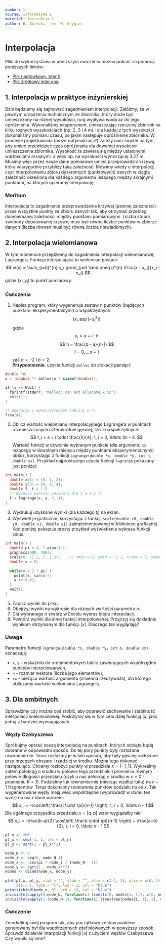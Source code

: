 ```yaml
---
number: 1
course: Informatyka 2
material: Instrukcja 1
author: B. Górecki, rev. W. Gryglas
---
```


# Interpolacja

Pliki do wykorzystania w poniższym ćwiczeniu można pobrać za pomocą poniższych linków:

  - [Plik nagłówkowy inter.h](http://ccfd.github.io/courses/code/info2/inter.h)
  - [Plik źródłowy inter.cpp](http://ccfd.github.io/courses/code/info2/inter.cpp)


## 1. Interpolacja w praktyce inżynierskiej

Dziś będziemy się zajmować zagadnieniem interpolacji.
Załóżmy, że w pewnym urządzeniu technicznym ze zbiornika, który może być umieszczony na różnej wysokości, rurą wypływa woda aż do jego opróżnienia.
Wykonaliśmy eksperyment, umieszczając rzeczony zbiornik na kilku różnych wysokościach (np. 2, 3 i 4 m) i dla każdej z tych wysokości dokonaliśmy pomiaru czasu, po jakim następuje opróżnienie zbiornika.
W procesie projektowania (może optymalizacji?) zależy nam zwykle na tym, aby umieć przewidzieć czas opróżniania dla dowolnej wysokości umieszczenia zbiornika.
Wysokość ta zawiera się między ustalonymi wartościami skrajnymi, a więc np. na wysokości wynoszącej 3.27 m.
Musimy więc przez nasze dane pomiarowe umieć przeprowadzić krzywą, która wiarygodnie przybliży taką zależność.
Mówimy wtedy o interpolacji, czyli interpolowaniu zbioru dyskretnych (punktowych) danych w ciągłą zależność określoną dla każdego argumentu leżącego między skrajnymi punktami, na których opieramy interpolację.

### Meritum

Interpolacja to zagadnienie przeprowadzenia krzywej (pewnej zależności) przez wszystkie punkty ze zbioru danych tak, aby otrzymać przebieg domniemanej zależności między punktami pomiarowymi.
Liczba stopni swobody dopasowanej krzywej musi być równa liczbie punktów w zbiorze danych (liczba równań musi być równa liczbie niewiadomych).

## 2. Interpolacja wielomianowa

W tym momencie przejdziemy do zagadnienia interpolacji wielomianowej Lagrange’a.
Funkcja interpolująca to wielomian postaci:
$$
w(x) = \sum_{i=0}^{n} y_i \prod_{j=0 \land j\neq i}^{n} \frac{x - x_j}{x_i - x_j}
$$
gdzie $(x_i, y_i)$ to punkt pomiarowy.

### Ćwiczenia

1. Napisz program, który wygeneruje zestaw n punktów (będących punktami eksperymentalnymi) o współrzędnych:
$$
\left( x_i, \exp(-x_i^2) \right)
$$ 
gdzie
$$
x_i = a + i \cdot h
$$
$$
h = \frac{b - a}{n-1}
$$
$$
i = 0, \ldots n-1
$$
zaś $a = -2$ i $b = 2$.  
**Przypomnienie:** użycie funkcji `malloc` do alokacji pamięci:

```c++
double *x;
x = (double *) malloc(n * sizeof(double));

if (x == NULL) {
  fprintf(stderr, "malloc: can not allocate x.\n");
  exit(1);
}

/* operacje z wykorzystaniem tablicy x */
free(x);
```
2. Oblicz wartość wielomianu interpolacyjnego Lagrange’a w punktach rozmieszczonych czterokrotnie gęściej, tzn. o współrzędnych:
$$
t_i = a + i \cdot \frac{h}{4}, \; i = 0, \ldots 4n - 4.
$$
Wartość funkcji w dowolnie wybranym punkcie (dla argumentu `xx` leżącego w dowolnym miejscu między punktami eksperymentalnymi) oblicz, korzystając z funkcji `lagrange(double *x, double *y, int n, double xx)`.
Przykład najprostszego użycia funkcji `lagrange` pokazany jest poniżej:

```c++
int main() {
  double x[3] = {0, 1, 2};
  double y[3] = {0, 1, 4};
  double f, t = 1.5
  /* Wyznacz wartosc paraboli dla t = 1.5 */
  f = lagrange(x, y, 3, t);
}
```
3. Wydrukuj uzyskane wyniki (dla każdego $t_i$) na ekran.
4. Wyświetl je graficznie, korzystając z funkcji  `scale(double x0, double y0, double x1, double y1)` zaimplementowanej w bibliotece graficznej.
Kod poniżej pokazuje prosty przykład wyświetlenia wykresu funkcji sinus.

```c++
int main() {
  double pi = 4. * atan(1.);
  graphics(600, 400);
  scale(0, -1.2, 7, 1.2);    // xmin = 0, ymin = -1.2, x_max = 7, ymax = 1.2
  double x = 0;
  
  while(x < 2 * pi) {
    point(x, sin(x));
    x += 0.01;
  }
  wait();
}
```
5. Zapisz wyniki do pliku.
6. Obejrzyj wyniki na wykresie dla różnych wartości parametru $n$.
7. Dla wybranego $n$ stwórz w Excelu wykres błędu interpolacji.
8. Powtórz wyniki dla innej funkcji interpolowanej.
Przyjrzyj się dokładnie wynikom otrzymanym dla funkcji $|x|$.
Dlaczego tak wyglądają?

### Uwaga
Parametry funkcji `lagrange(double *x, double *y, int n, double xx)` oznaczają:

  - `x`, `y` - wskaźniki do n-elementowych tablic zawierających współrzędne punktów interpolowanych,
  - `n` - rozmiar wektora (liczba jego elementów),
  - `xx` - bieżąca wartość argumentu (zmienna rzeczywista), dla którego obliczamy wartość wielomianu Lagrange’a.

## 3. Dla ambitnych
Sprawdźmy czy można coś zrobić, aby poprawić zachowanie i stabilność interpolacji wielomianowej.
Posłużymy się w tym celu dalej funkcją $|x|$ jako jedną z bardziej wymagających.

### Węzły Czebyszewa
Spróbujmy oprzeć naszą interpolację na punktach, których odcięte będą dobrane w odpowiedni sposób.
Do tej pory punkty były rozłożone równomiernie.
Teraz rozłóżmy je w taki sposób, aby były gęściej rozłożone przy brzegach obszaru i rzadziej w środku.
Można tego dokonać następująco.
Chcemy rozłożyć punkty w przedziale $x = [-1, 1]$.
Wykreślmy zatem półokrąg o środku w połowie tego przedziału i promieniu równym połowie długości przedziału (czyli u nas półokrąg o środku w $x = 0$ i promieniu $R = 1$).
Podzielmy łuk równomiernie (mierząc wzdłuż łuku) na $n - 1$ fragmentów.
Teraz dokonajmy rzutowania punktów podziału na oś $x$.
Tak wygenerowane węzły mają więc współrzędne (wyprowadź w domu ten wzór) na osi $x$ dane wzorem:
$$
x_i = -\cos\left( \frac{i \cdot \pi}{n-1} \right), \; i = 0, \ldots n - 1
$$
Dla ogólnego przypadku przedziału $x = [a, b]$ wzór wyglądałby tak:
$$
x_i = -\frac{b-a}{2} \cos\left( \frac{i \cdot \pi}{n-1} \right) + \frac{a+b}{2}, \; i = 0, \ldots n - 1
$$

```r
pl_n <- 200
pl_x <- seq(-1, 1, len = pl_n)
pl_y <- sqrt(1 - pl_x**2)

node_N <- 9
node_i <- seq(0, node_N-1)
node_x <- -cos(pi * node_i / (node_N - 1))
node_y <- sqrt(1 - node_x**2)
nodes <- cbind(node_x, node_y)
  
plot(pl_x, pl_y, xlab = "", ylab = "", xlim = c(-1, 1), ylim = c(0, 1),
     asp = 1, type = "l", lwd = 2, col = "blue")
points(cbind(node_x, 0), pch = 19, col = "blue")
invisible(sapply(0:node_N, function(i) lines(c(0, nodes[i, 1]), c(0, nodes[i, 2]), lty = 2)))
invisible(sapply(1:(node_N-1), function(i) lines(rep(nodes[i, 1], 2), c(0, nodes[i, 2]), lty = 2, col = "blue")))
```

### Ćwiczenie

Zmodyfikuj swój program tak, aby początkowy zestaw punktów generowany był dla współrzędnych zdefiniowanych w powyższy sposób.
Sprawdź działanie interpolacji funkcji $|x|$ z użyciem węzłów Czebyszewa.
Czy wyniki są inne?
